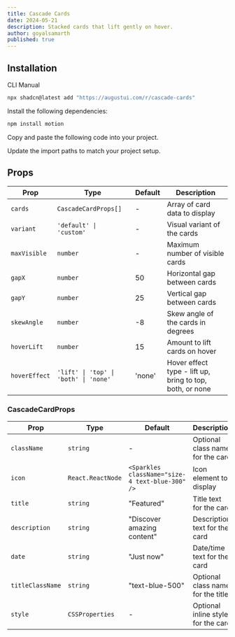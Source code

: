 ```yaml
---
title: Cascade Cards
date: 2024-05-21
description: Stacked cards that lift gently on hover.
author: goyalsamarth
published: true
---
```


<ComponentPreview name="cascade-cards-demo" />

## Installation

<Tabs defaultValue="cli">

<TabsList>
  <TabsTrigger value="cli">CLI</TabsTrigger>
  <TabsTrigger value="manual">Manual</TabsTrigger>
</TabsList>
<TabsContent value="cli">

```bash
npx shadcn@latest add "https://augustui.com/r/cascade-cards"
```

</TabsContent>

<TabsContent value="manual">

<Steps>

<Step>Install the following dependencies:</Step>

```bash
npm install motion
```

<Step>Copy and paste the following code into your project.</Step>

<ComponentSource name="cascade-cards" />

<Step>Update the import paths to match your project setup.</Step>

</Steps>

</TabsContent>

</Tabs>

## Props

| Prop          | Type                                  | Default | Description                                              |
| ------------- | ------------------------------------- | ------- | -------------------------------------------------------- |
| `cards`       | `CascadeCardProps[]`                  | -       | Array of card data to display                            |
| `variant`     | `'default' \| 'custom'`               | -       | Visual variant of the cards                              |
| `maxVisible`  | `number`                              | -       | Maximum number of visible cards                          |
| `gapX`        | `number`                              | 50      | Horizontal gap between cards                             |
| `gapY`        | `number`                              | 25      | Vertical gap between cards                               |
| `skewAngle`   | `number`                              | -8      | Skew angle of the cards in degrees                       |
| `hoverLift`   | `number`                              | 15      | Amount to lift cards on hover                            |
| `hoverEffect` | `'lift' \| 'top' \| 'both' \| 'none'` | 'none'  | Hover effect type - lift up, bring to top, both, or none |

### CascadeCardProps

| Prop             | Type              | Default                                         | Description                         |
| ---------------- | ----------------- | ----------------------------------------------- | ----------------------------------- |
| `className`      | `string`          | -                                               | Optional class name for the card    |
| `icon`           | `React.ReactNode` | `<Sparkles className="size-4 text-blue-300" />` | Icon element to display             |
| `title`          | `string`          | "Featured"                                      | Title text for the card             |
| `description`    | `string`          | "Discover amazing content"                      | Description text for the card       |
| `date`           | `string`          | "Just now"                                      | Date/time text for the card         |
| `titleClassName` | `string`          | "text-blue-500"                                 | Optional class name for the title   |
| `style`          | `CSSProperties`   | -                                               | Optional inline styles for the card |
